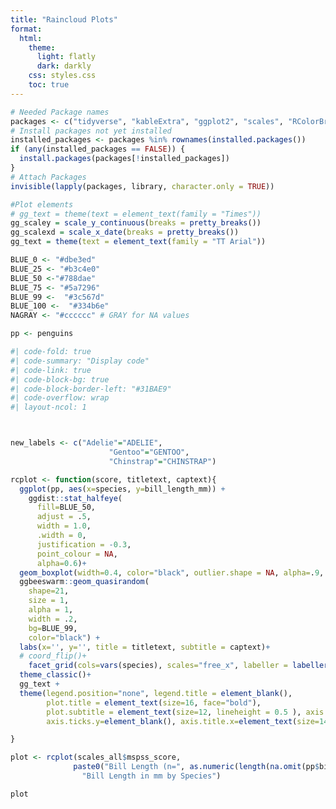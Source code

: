 ```yaml
---
title: "Raincloud Plots"
format:
  html:
    theme: 
      light: flatly
      dark: darkly
    css: styles.css
    toc: true
---
```



```r

# Needed Package names
packages <- c("tidyverse", "kableExtra", "ggplot2", "scales", "RColorBrewer", "zoo", "readxl" , "rmarkdown", "htmltools", "palmerpenguins")
# Install packages not yet installed
installed_packages <- packages %in% rownames(installed.packages())
if (any(installed_packages == FALSE)) {
  install.packages(packages[!installed_packages])
}
# Attach Packages
invisible(lapply(packages, library, character.only = TRUE))

#Plot elements
# gg_text = theme(text = element_text(family = "Times"))
gg_scaley = scale_y_continuous(breaks = pretty_breaks())
gg_scalexd = scale_x_date(breaks = pretty_breaks())
gg_text = theme(text = element_text(family = "TT Arial"))

BLUE_0 <- "#dbe3ed" 
BLUE_25 <- "#b3c4e0"
BLUE_50 <-"#788dae"  
BLUE_75 <- "#5a7296"
BLUE_99 <-  "#3c567d" 
BLUE_100 <-  "#334b6e" 
NAGRAY <- "#cccccc" # GRAY for NA values

pp <- penguins

```


```r
#| code-fold: true
#| code-summary: "Display code"
#| code-link: true
#| code-block-bg: true
#| code-block-border-left: "#31BAE9"
#| code-overflow: wrap
#| layout-ncol: 1



new_labels <- c("Adelie"="ADELIE",
                      "Gentoo"="GENTOO",
                      "Chinstrap"="CHINSTRAP")

rcplot <- function(score, titletext, captext){
  ggplot(pp, aes(x=species, y=bill_length_mm)) + 
    ggdist::stat_halfeye(
      fill=BLUE_50,
      adjust = .5, 
      width = 1.0, 
      .width = 0, 
      justification = -0.3, 
      point_colour = NA,
      alpha=0.6)+
  geom_boxplot(width=0.4, color="black", outlier.shape = NA, alpha=.9, fill=BLUE_50) +
  ggbeeswarm::geom_quasirandom(
    shape=21,                           
    size = 1,
    alpha = 1,
    width = .2,
    bg=BLUE_99,
    color="black") +
  labs(x='', y='', title = titletext, subtitle = captext)+
  # coord_flip()+
    facet_grid(cols=vars(species), scales="free_x", labeller = labeller(species=new_labels))+
  theme_classic()+
  gg_text +
  theme(legend.position="none", legend.title = element_blank(), 
        plot.title = element_text(size=16, face="bold"),
        plot.subtitle = element_text(size=12, lineheight = 0.5 ), axis.text.y=element_text(size=14, face="bold"), axis.text.x=element_blank(),
        axis.ticks.y=element_blank(), axis.title.x=element_text(size=14, face="bold"))

}

plot <- rcplot(scales_all$mspss_score,
              paste0("Bill Length (n=", as.numeric(length(na.omit(pp$bill_length_mm))) , ")"),
                "Bill Length in mm by Species")

plot
```

